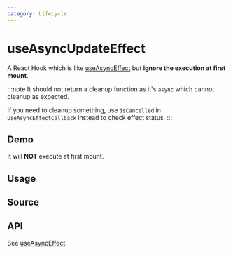 ```yaml
---
category: Lifecycle
---
```


# useAsyncUpdateEffect


<HooksType category={frontmatter.category} lowLevel />

A React Hook which is like [useAsyncEffect](/reference/use-async-effect) but **ignore the execution at first mount**.

:::note
It should not return a cleanup function as it's `async` which cannot cleanup as expected.

If you need to cleanup something, use `isCancelled` in `UseAsyncEffectCallback` instead to check effect status.
:::

## Demo

It will **NOT** execute at first mount.


<App />

## Usage



## Source


<Source />

## API

See [useAsyncEffect](/reference/use-async-effect/#api).
